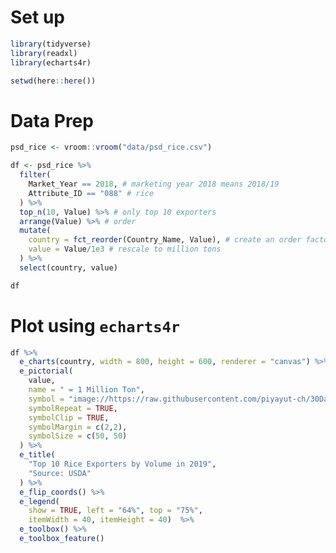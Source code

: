# Set up

```r
library(tidyverse)
library(readxl)
library(echarts4r)

setwd(here::here())
```

# Data Prep

```r
psd_rice <- vroom::vroom("data/psd_rice.csv")

df <- psd_rice %>% 
  filter(
    Market_Year == 2018, # marketing year 2018 means 2018/19
    Attribute_ID == "088" # rice
  ) %>% 
  top_n(10, Value) %>% # only top 10 exporters
  arrange(Value) %>% # order
  mutate(
    country = fct_reorder(Country_Name, Value), # create an order factor variable
    value = Value/1e3 # rescale to million tons
  ) %>%
  select(country, value)

df
```

# Plot using `echarts4r`

```r
df %>%
  e_charts(country, width = 800, height = 600, renderer = "canvas") %>%
  e_pictorial(
    value,
    name = " = 1 Million Ton",
    symbol = "image://https://raw.githubusercontent.com/piyayut-ch/30DayChartChallenge/main/data/rice.png",
    symbolRepeat = TRUE, 
    symbolClip = TRUE,
    symbolMargin = c(2,2),
    symbolSize = c(50, 50)
  ) %>%
  e_title(
    "Top 10 Rice Exporters by Volume in 2019",
    "Source: USDA"
  ) %>%
  e_flip_coords() %>%
  e_legend(
    show = TRUE, left = "64%", top = "75%",
    itemWidth = 40, itemHeight = 40)  %>%
  e_toolbox() %>%
  e_toolbox_feature()
```

```r

```
